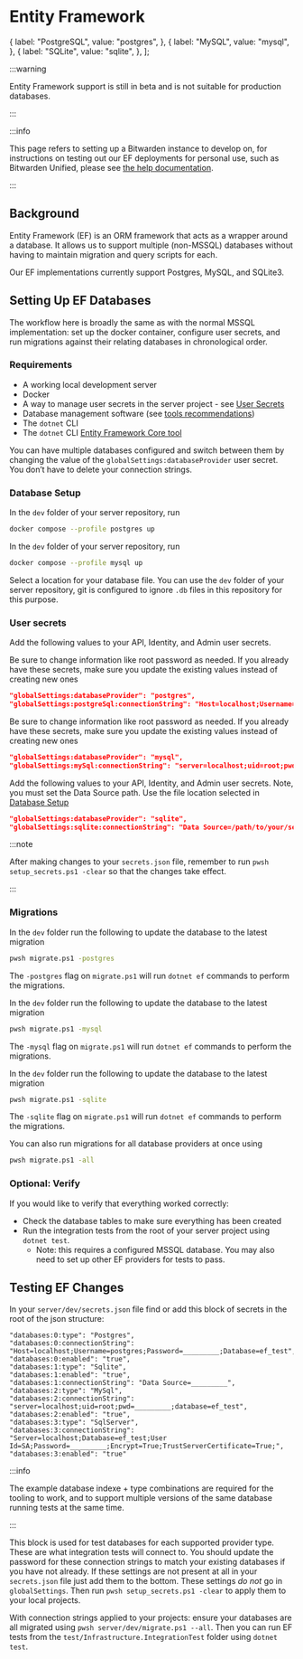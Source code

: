 
# Entity Framework

  {
    label: "PostgreSQL",
    value: "postgres",
  },
  {
    label: "MySQL",
    value: "mysql",
  },
  {
    label: "SQLite",
    value: "sqlite",
  },
];

:::warning

Entity Framework support is still in beta and is not suitable for production databases.

:::

:::info

This page refers to setting up a Bitwarden instance to develop on, for instructions on testing out
our EF deployments for personal use, such as Bitwarden Unified, please see
[the help documentation](https://bitwarden.com/help/install-and-deploy-unified-beta/).

:::

## Background

Entity Framework (EF) is an ORM framework that acts as a wrapper around a database. It allows us to
support multiple (non-MSSQL) databases without having to maintain migration and query scripts for
each.

Our EF implementations currently support Postgres, MySQL, and SQLite3.

## Setting Up EF Databases

The workflow here is broadly the same as with the normal MSSQL implementation: set up the docker
container, configure user secrets, and run migrations against their relating databases in
chronological order.

### Requirements

- A working local development server
- Docker
- A way to manage user secrets in the server project - see
  [User Secrets](../../../../contributing/user-secrets.md)
- Database management software (see [tools recommendations](../../../tools/index.md#databases))
- The `dotnet` CLI
- The `dotnet` CLI [Entity Framework Core tool](https://docs.microsoft.com/en-us/ef/core/cli/dotnet)

You can have multiple databases configured and switch between them by changing the value of the
`globalSettings:databaseProvider` user secret. You don’t have to delete your connection strings.

### Database Setup

<Tabs
    groupId="provider"
    values={providers}>
<TabItem value="postgres">

In the `dev` folder of your server repository, run

```bash
docker compose --profile postgres up
```

</TabItem>
<TabItem value="mysql">

In the `dev` folder of your server repository, run

```bash
docker compose --profile mysql up
```

</TabItem>
<TabItem value="sqlite">

Select a location for your database file. You can use the `dev` folder of your server repository,
git is configured to ignore `.db` files in this repository for this purpose.

</TabItem>
</Tabs>

### User secrets

Add the following values to your API, Identity, and Admin user secrets.

<Tabs
    groupId="provider"
    values={providers}>
<TabItem value="postgres">

Be sure to change information like root password as needed. If you already have these secrets, make
sure you update the existing values instead of creating new ones

```json
"globalSettings:databaseProvider": "postgres",
"globalSettings:postgreSql:connectionString": "Host=localhost;Username=postgres;Password=example;Database=vault_dev;Include Error Detail=true",
```

</TabItem>
<TabItem value="mysql">

Be sure to change information like root password as needed. If you already have these secrets, make
sure you update the existing values instead of creating new ones

```json
"globalSettings:databaseProvider": "mysql",
"globalSettings:mySql:connectionString": "server=localhost;uid=root;pwd=example;database=vault_dev",
```

</TabItem>
<TabItem value="sqlite">

Add the following values to your API, Identity, and Admin user secrets. Note, you must set the Data
Source path. Use the file location selected in [Database Setup](#database-setup)

```json
"globalSettings:databaseProvider": "sqlite",
"globalSettings:sqlite:connectionString": "Data Source=/path/to/your/server/repo/dev/db/bitwarden.db",
```

</TabItem>
</Tabs>

:::note

After making changes to your `secrets.json` file, remember to run `pwsh setup_secrets.ps1 -clear` so
that the changes take effect.

:::

### Migrations

<Tabs
    groupId="provider"
    values={providers}>
<TabItem value="postgres">

In the `dev` folder run the following to update the database to the latest migration

```bash
pwsh migrate.ps1 -postgres
```

The `-postgres` flag on `migrate.ps1` will run `dotnet ef` commands to perform the migrations.

</TabItem>
<TabItem value="mysql">

In the `dev` folder run the following to update the database to the latest migration

```bash
pwsh migrate.ps1 -mysql
```

The `-mysql` flag on `migrate.ps1` will run `dotnet ef` commands to perform the migrations.

</TabItem>
<TabItem value="sqlite">

In the `dev` folder run the following to update the database to the latest migration

```bash
pwsh migrate.ps1 -sqlite
```

The `-sqlite` flag on `migrate.ps1` will run `dotnet ef` commands to perform the migrations.

</TabItem>
</Tabs>

You can also run migrations for all database providers at once using

```bash
pwsh migrate.ps1 -all
```

### Optional: Verify

If you would like to verify that everything worked correctly:

- Check the database tables to make sure everything has been created
- Run the integration tests from the root of your server project using `dotnet test`.
  - Note: this requires a configured MSSQL database. You may also need to set up other EF providers
    for tests to pass.

## Testing EF Changes

In your `server/dev/secrets.json` file find or add this block of secrets in the root of the json structure:

```
"databases:0:type": "Postgres",
"databases:0:connectionString": "Host=localhost;Username=postgres;Password=_________;Database=ef_test",
"databases:0:enabled": "true",
"databases:1:type": "Sqlite",
"databases:1:enabled": "true",
"databases:1:connectionString": "Data Source=_________",
"databases:2:type": "MySql",
"databases:2:connectionString": "server=localhost;uid=root;pwd=_________;database=ef_test",
"databases:2:enabled": "true",
"databases:3:type": "SqlServer",
"databases:3:connectionString": "Server=localhost;Database=ef_test;User Id=SA;Password=_________;Encrypt=True;TrustServerCertificate=True;",
"databases:3:enabled": "true"
```

:::info

The example database indexe + type combinations are required for the tooling
to work, and to support multiple versions of the same database running tests
at the same time.

:::

This block is used for test databases for each supported provider type. These are what integration
tests will connect to. You should update the password for these connection strings to match your
existing databases if you have not already. If these settings are not present at all in your
`secrets.json` file just add them to the bottom. These settings _do not_ go in `globalSettings`.
Then run `pwsh setup_secrets.ps1 -clear` to apply them to your local projects.

With connection strings applied to your projects: ensure your databases are all migrated using
`pwsh server/dev/migrate.ps1 --all`. Then you can run EF tests from the
`test/Infrastructure.IntegrationTest` folder using `dotnet test`.
